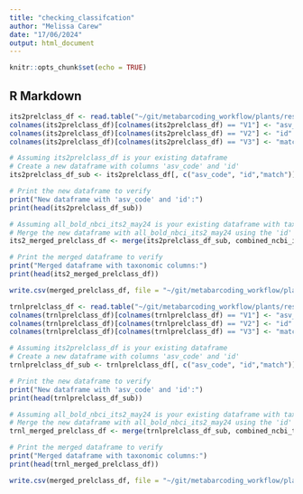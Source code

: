 ```yaml
---
title: "checking_classifcation"
author: "Melissa Carew"
date: "17/06/2024"
output: html_document
---
```


```r
knitr::opts_chunk$set(echo = TRUE)
```

## R Markdown

```r
its2prelclass_df <- read.table("~/git/metabarcoding_workflow/plants/results_its2/classification/preliminary/its2_vsearch.tsv", sep = "\t", header = FALSE)
colnames(its2prelclass_df)[colnames(its2prelclass_df) == "V1"] <- "asv_code"
colnames(its2prelclass_df)[colnames(its2prelclass_df) == "V2"] <- "id"
colnames(its2prelclass_df)[colnames(its2prelclass_df) == "V3"] <- "match"
```

```r
# Assuming its2prelclass_df is your existing dataframe
# Create a new dataframe with columns 'asv_code' and 'id'
its2prelclass_df_sub <- its2prelclass_df[, c("asv_code", "id","match")]

# Print the new dataframe to verify
print("New dataframe with 'asv_code' and 'id':")
print(head(its2prelclass_df_sub))

# Assuming all_bold_nbci_its2_may24 is your existing dataframe with taxonomic information
# Merge the new dataframe with all_bold_nbci_its2_may24 using the 'id' column
its2_merged_prelclass_df <- merge(its2prelclass_df_sub, combined_ncbi_its2_may24[, c("id", "kingdom", "phylum", "class", "order", "family", "genus", "species", "sequence")], by = "id", all.x = TRUE)

# Print the merged dataframe to verify
print("Merged dataframe with taxonomic columns:")
print(head(its2_merged_prelclass_df))

write.csv(merged_prelclass_df, file = "~/git/metabarcoding_workflow/plants/its2_preclass.csv", row.names = FALSE)
```

```r
trnlprelclass_df <- read.table("~/git/metabarcoding_workflow/plants/results_trnl/classification/preliminary/trnl_vsearch.tsv", sep = "\t", header = FALSE)
colnames(trnlprelclass_df)[colnames(trnlprelclass_df) == "V1"] <- "asv_code"
colnames(trnlprelclass_df)[colnames(trnlprelclass_df) == "V2"] <- "id"
colnames(trnlprelclass_df)[colnames(trnlprelclass_df) == "V3"] <- "match"
```

```r
# Assuming its2prelclass_df is your existing dataframe
# Create a new dataframe with columns 'asv_code' and 'id'
trnlprelclass_df_sub <- trnlprelclass_df[, c("asv_code", "id","match")]

# Print the new dataframe to verify
print("New dataframe with 'asv_code' and 'id':")
print(head(trnlprelclass_df_sub))

# Assuming all_bold_nbci_its2_may24 is your existing dataframe with taxonomic information
# Merge the new dataframe with all_bold_nbci_its2_may24 using the 'id' column
trnl_merged_prelclass_df <- merge(trnlprelclass_df_sub, combined_ncbi_trnl_may24[, c("id", "kingdom", "phylum", "class", "order", "family", "genus", "species", "sequence")], by = "id", all.x = TRUE)

# Print the merged dataframe to verify
print("Merged dataframe with taxonomic columns:")
print(head(trnl_merged_prelclass_df))

write.csv(merged_prelclass_df, file = "~/git/metabarcoding_workflow/plants/trnl_preclass.csv", row.names = FALSE)
```